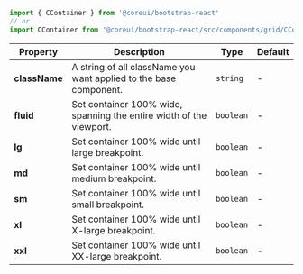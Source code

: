 
```jsx
import { CContainer } from '@coreui/bootstrap-react'
// or
import CContainer from '@coreui/bootstrap-react/src/components/grid/CContainer'
```

| Property | Description | Type | Default |
| --- | --- | --- | --- |
| **className** | A string of all className you want applied to the base component. | `string` | - |
| **fluid** | Set container 100% wide, spanning the entire width of the viewport. | `boolean` | - |
| **lg** | Set container 100% wide until large breakpoint. | `boolean` | - |
| **md** | Set container 100% wide until medium breakpoint. | `boolean` | - |
| **sm** | Set container 100% wide until small breakpoint. | `boolean` | - |
| **xl** | Set container 100% wide until X-large breakpoint. | `boolean` | - |
| **xxl** | Set container 100% wide until XX-large breakpoint. | `boolean` | - |
